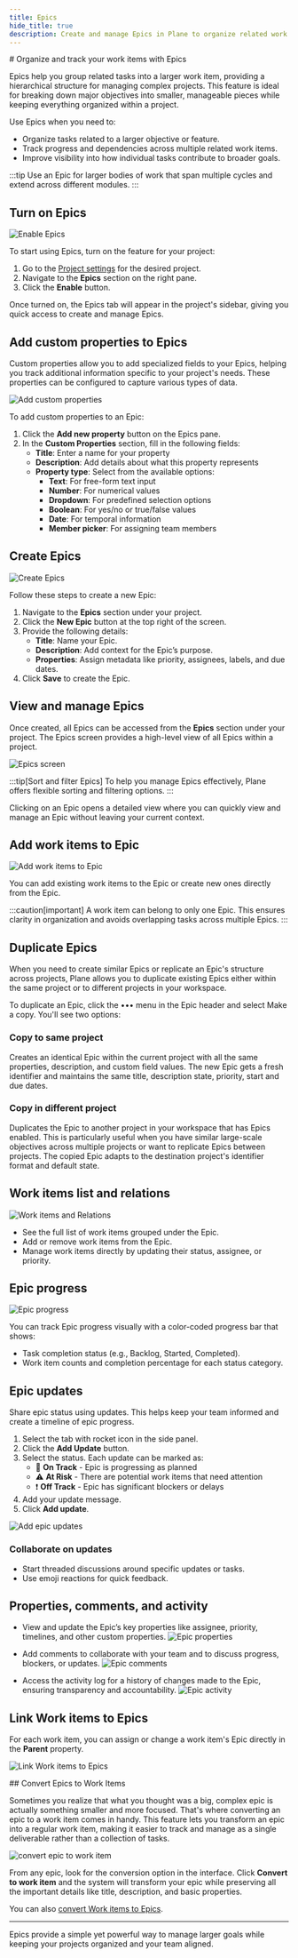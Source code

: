 ```yaml
---
title: Epics
hide_title: true
description: Create and manage Epics in Plane to organize related work items, track progress across multiple tasks, and align your team around larger objectives.
---
```



<div className="tag-wrapper">
  # Organize and track your work items with Epics
  <Tags tags={[{ name: "Pro", link: "https://plane.so/pricing", additionalClass: "pro" }]} />
</div>

Epics help you group related tasks into a larger work item, providing a hierarchical structure for managing complex projects. This feature is ideal for breaking down major objectives into smaller, manageable pieces while keeping everything organized within a project.

Use Epics when you need to:

- Organize tasks related to a larger objective or feature.
- Track progress and dependencies across multiple related work items.
- Improve visibility into how individual tasks contribute to broader goals.

:::tip
Use an Epic for larger bodies of work that span multiple cycles and extend across different modules.
:::

## Turn on Epics

![Enable Epics](https://media.docs.plane.so/epics/enable-epics.webp#center)

To start using Epics, turn on the feature for your project:

1. Go to the [Project settings](/core-concepts/projects/overview#project-settings) for the desired project.
2. Navigate to the **Epics** section on the right pane.
3. Click the **Enable** button.

Once turned on, the Epics tab will appear in the project's sidebar, giving you quick access to create and manage Epics.

## Add custom properties to Epics

Custom properties allow you to add specialized fields to your Epics, helping you track additional information specific to your project's needs. These properties can be configured to capture various types of data.

![Add custom properties](https://media.docs.plane.so/epics/add-custom-properties.webp#center)

To add custom properties to an Epic:

1. Click the **Add new property** button on the Epics pane.
2. In the **Custom Properties** section, fill in the following fields:
   - **Title**: Enter a name for your property
   - **Description**: Add details about what this property represents
   - **Property type**: Select from the available options:
     - **Text**: For free-form text input
     - **Number**: For numerical values
     - **Dropdown**: For predefined selection options
     - **Boolean**: For yes/no or true/false values
     - **Date**: For temporal information
     - **Member picker**: For assigning team members

## Create Epics

![Create Epics](https://media.docs.plane.so/epics/create-epics.webp#center)

Follow these steps to create a new Epic:

1. Navigate to the **Epics** section under your project.
2. Click the **New Epic** button at the top right of the screen.
3. Provide the following details:
   - **Title**: Name your Epic.
   - **Description**: Add context for the Epic’s purpose.
   - **Properties**: Assign metadata like priority, assignees, labels, and due dates.
4. Click **Save** to create the Epic.

## View and manage Epics

Once created, all Epics can be accessed from the **Epics** section under your project. The Epics screen provides a high-level view of all Epics within a project.

![Epics screen](https://media.docs.plane.so/epics/epics-screen.webp#center)

:::tip[Sort and filter Epics]
To help you manage Epics effectively, Plane offers flexible sorting and filtering options.
:::

Clicking on an Epic opens a detailed view where you can quickly view and manage an Epic without leaving your current context.

## Add work items to Epic

![Add work items to Epic](https://media.docs.plane.so/epics/add-issues.webp#center)

You can add existing work items to the Epic or create new ones directly from the Epic.

:::caution[important]
A work item can belong to only one Epic. This ensures clarity in organization and avoids overlapping tasks across multiple Epics.
:::

## Duplicate Epics
When you need to create similar Epics or replicate an Epic's structure across projects, Plane allows you to duplicate existing Epics either within the same project or to different projects in your workspace.

To duplicate an Epic, click the ••• menu in the Epic header and select Make a copy. You'll see two options:

### Copy to same project
Creates an identical Epic within the current project with all the same properties, description, and custom field values. The new Epic gets a fresh identifier and maintains the same title, description state, priority, start and due dates.

### Copy in different project
Duplicates the Epic to another project in your workspace that has Epics enabled. This is particularly useful when you have similar large-scale objectives across multiple projects or want to replicate Epics between projects. The copied Epic adapts to the destination project's identifier format and default state.

## Work items list and relations

![Work items and Relations](https://media.docs.plane.so/epics/issues-and-relations.webp#center)

- See the full list of work items grouped under the Epic.
- Add or remove work items from the Epic.
- Manage work items directly by updating their status, assignee, or priority.

## Epic progress

![Epic progress](https://media.docs.plane.so/epics/epic-progress.webp#center)

You can track Epic progress visually with a color-coded progress bar that shows:

- Task completion status (e.g., Backlog, Started, Completed).
- Work item counts and completion percentage for each status category.

## Epic updates

Share epic status using updates. This helps keep your team informed and create a timeline of epic progress.

1. Select the tab with rocket icon in the side panel.
2. Click the **Add Update** button.
3. Select the status. Each update can be marked as:
   - 🚀 **On Track** - Epic is progressing as planned
   - ⚠️ **At Risk** - There are potential work items that need attention
   - ❗ **Off Track** - Epic has significant blockers or delays
4. Add your update message.
5. Click **Add update**.

![Add epic updates](https://media.docs.plane.so/epics/add-epic-updates.webp#center)

### Collaborate on updates

- Start threaded discussions around specific updates or tasks.
- Use emoji reactions for quick feedback.

## Properties, comments, and activity

- View and update the Epic’s key properties like assignee, priority, timelines, and other custom properties.
  ![Epic properties](https://media.docs.plane.so/epics/epic-properties.webp#center)

- Add comments to collaborate with your team and to discuss progress, blockers, or updates.
  ![Epic comments](https://media.docs.plane.so/epics/epic-comments.webp#center)
- Access the activity log for a history of changes made to the Epic, ensuring transparency and accountability.
  ![Epic activity](https://media.docs.plane.so/epics/epic-activity.webp#center)

## Link Work items to Epics

For each work item, you can assign or change a work item's Epic directly in the **Parent** property.

![Link Work items to Epics](https://media.docs.plane.so/epics/link-issue-epic.webp#center)

<div className="tag-wrapper">
  ## Convert Epics to Work Items
  <Tags tags={[{ name: "Business", link: "https://plane.so/pricing", additionalClass: "business" }]} />
</div>

Sometimes you realize that what you thought was a big, complex epic is actually something smaller and more focused. That's where converting an epic to a work item comes in handy. This feature lets you transform an epic into a regular work item, making it easier to track and manage as a single deliverable rather than a collection of tasks.

![convert epic to work item](https://media.docs.plane.so/issues/convert-epic-to-work-item.webp#center)

From any epic, look for the conversion option in the interface. Click **Convert to work item** and the system will transform your epic while preserving all the important details like title, description, and basic properties.

You can also [convert Work items to Epics](/core-concepts/issues/overview#convert-work-items-to-epics).

---

Epics provide a simple yet powerful way to manage larger goals while keeping your projects organized and your team aligned.
